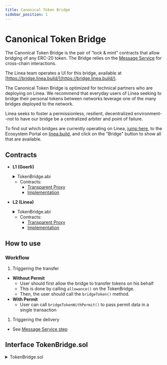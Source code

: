 ```yaml
---
title: Canonical Token Bridge
sidebar_position: 1
---
```



# Canonical Token Bridge

<div className="img-large">
    <LineaBridgeGraphic />
</div>

The Canonical Token Bridge is the pair of “lock & mint” contracts that allow bridging of any ERC-20 token. The Bridge relies on the [Message Service](/docs/architecture/canonical-msg-service/message-service.mdx) for cross-chain interactions.

The Linea team operates a UI for this bridge, available at [https://bridge.linea.build/](https://bridge.linea.build/). 

The Canonical Token Bridge is optimized for technical partners who are deploying on Linea. We recommend that everyday users of Linea seeking to bridge their personal tokens between networks leverage one of the many bridges deployed to the network. 

Linea seeks to foster a permissionless, resilient, decentralized environment--not to have our bridge be a centralized arbiter and point of failure.

To find out which bridges are currently operating on Linea, [jump here](https://linea.build/apps), to the Ecosystem Portal on [linea.build](https://linea.build), and click on the "Bridge" button to show all that are available. 

## Contracts

- **L1 (Goerli)**

  <details>
    <summary>TokenBridge.abi</summary>
    <CodeBlock language="json">{TokenBridgeL1}</CodeBlock>
  </details>

  - Contracts:
    - [Transparent Proxy](https://goerli.etherscan.io/address/0xaA012D038E6440535Ec66eDf2DA592F4F8398133)
    - [Implementation](https://goerli.etherscan.io/address/0x03c73b65d5c2e135df0e42331f41fbe1590f6486#code)

- **L2 (Linea)**

  <details>
    <summary>TokenBridge.abi</summary>
    <CodeBlock language="json">{TokenBridgeL2}</CodeBlock>
  </details>

  - Contracts:
    - [Transparent Proxy](https://goerli.lineascan.build/address/0xB191E3d98074f92584E5205B99c3F17fB2068927)
    - [Implementation](https://goerli.lineascan.build/address/0xe24199fba294c90e4DACF3cAA1C5F8eeB726E85a)

## How to use

### Workflow

1. Triggering the transfer

- **Without Permit**
  - User should first allow the bridge to transfer tokens on his behalf
  - This is done by calling `allowance()` on the TokenBridge.
  - Then, the user should call the `bridgeToken()` method.
- **With Permit**
  - User can call `bridgeTokenWithPermit()` to pass permit data in a single transaction

1. Triggering the delivery

- See [Message Service step](/docs/architecture/canonical-msg-service/message-service.mdx#workflow)

## Interface TokenBridge.sol

<details>
  <summary>TokenBridge.sol</summary>
  <CodeBlock language="solidity">{TokenBridge}</CodeBlock>
</details>
